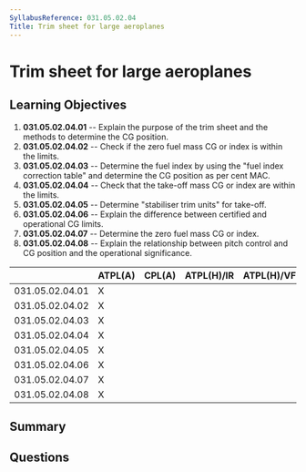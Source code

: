 ```yaml
---
SyllabusReference: 031.05.02.04
Title: Trim sheet for large aeroplanes
---
```


# Trim sheet for large aeroplanes

## Learning Objectives

1.  **031.05.02.04.01** -- Explain the purpose of the trim sheet and the methods
    to determine the CG position.
2.  **031.05.02.04.02** -- Check if the zero fuel mass CG or index is within the
    limits.
3.  **031.05.02.04.03** -- Determine the fuel index by using the "fuel index
    correction table" and determine the CG position as per cent MAC.
4.  **031.05.02.04.04** -- Check that the take-off mass CG or index are within
    the limits.
5.  **031.05.02.04.05** -- Determine "stabiliser trim units" for take-off.
6.  **031.05.02.04.06** -- Explain the difference between certified and
    operational CG limits.
7.  **031.05.02.04.07** -- Determine the zero fuel mass CG or index.
8.  **031.05.02.04.08** -- Explain the relationship between pitch control and CG
    position and the operational significance.

|                 | ATPL(A) | CPL(A) | ATPL(H)/IR | ATPL(H)/VFR | CPL(H) | IR | CBIR(A) |
| --------------- | ------- | ------ | ---------- | ----------- | ------ | -- | ------- |
| 031.05.02.04.01 | X       |        |            |             |        |    |         |
| 031.05.02.04.02 | X       |        |            |             |        |    |         |
| 031.05.02.04.03 | X       |        |            |             |        |    |         |
| 031.05.02.04.04 | X       |        |            |             |        |    |         |
| 031.05.02.04.05 | X       |        |            |             |        |    |         |
| 031.05.02.04.06 | X       |        |            |             |        |    |         |
| 031.05.02.04.07 | X       |        |            |             |        |    |         |
| 031.05.02.04.08 | X       |        |            |             |        |    |         |

## Summary

## Questions
